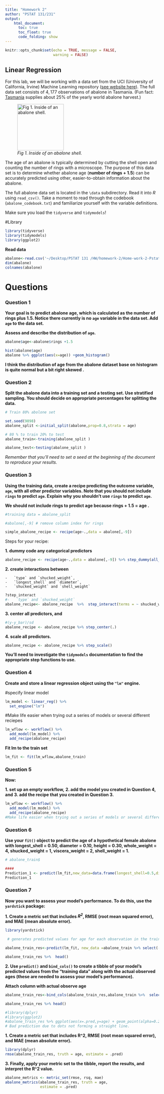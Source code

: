 ```yaml
---
title: "Homework 2"
author: "PSTAT 131/231"
output:
    html_document:
      toc: true
      toc_float: true
      code_folding: show
---
```


```r
knitr::opts_chunk$set(echo = TRUE, message = FALSE,
                      warning = FALSE)
```


## Linear Regression

For this lab, we will be working with a data set from the UCI (University of California, Irvine) Machine Learning repository ([see website here](http://archive.ics.uci.edu/ml/datasets/Abalone)). The full data set consists of $4,177$ observations of abalone in Tasmania. (Fun fact: [Tasmania](https://en.wikipedia.org/wiki/Tasmania "Tasmania") supplies about $25\%$ of the yearly world abalone harvest.)

![*Fig 1. Inside of an abalone shell.*](https://cdn.shopify.com/s/files/1/1198/8002/products/1d89434927bffb6fd1786c19c2d921fb_2000x_652a2391-5a0a-4f10-966c-f759dc08635c_1024x1024.jpg?v=1582320404){width="152"}

The age of an abalone is typically determined by cutting the shell open and counting the number of rings with a microscope. The purpose of this data set is to determine whether abalone age (**number of rings + 1.5**) can be accurately predicted using other, easier-to-obtain information about the abalone.

The full abalone data set is located in the `\data` subdirectory. Read it into *R* using `read_csv()`. Take a moment to read through the codebook (`abalone_codebook.txt`) and familiarize yourself with the variable definitions.

Make sure you load the `tidyverse` and `tidymodels`!

#Library
```r
library(tidyverse)
library(tidymodels)
library(ggplot2)
```


**Read data**
```r
abalone<-read.csv('~/Desktop/PSTAT 131 /HW/homework-2/Home-work-2-Pstat-131/data/abalone.csv')
dim(abalone)
colnames(abalone)
```

# Questions

### Question 1

**Your goal is to predict abalone age, which is calculated as the number of rings plus 1.5. Notice there currently is no `age` variable in the data set. Add `age` to the data set.**

**Assess and describe the distribution of `age`.**

```r
abalone$age<-abalone$rings +1.5

hist(abalone$age)
abalone %>% ggplot(aes(x=age)) +geom_histogram()
```



**I think the distribution of age from the abalone dataset base on histogram is quite normal but a bit right skewed .**

### Question 2

**Split the abalone data into a training set and a testing set. Use stratified sampling. You should decide on appropriate percentages for splitting the data.**

```r

# Train 80% abolone set

set.seed(9898)
abalone_split <-initial_split(abalone,prop=0.8,strata = age) 

# 80 % to train 20% to test
abalone_train<-training(abalone_split )

abalone_test<-testing(abalone_split )
```


*Remember that you'll need to set a seed at the beginning of the document to reproduce your results.*

### Question 3

**Using the training data, create a recipe predicting the outcome variable, `age`, with all other predictor variables. Note that you should not include `rings` to predict `age`. Explain why you shouldn't use `rings` to predict `age`.**

**We should not include rings to predict age because rings + 1.5 = age . **

```r
#training data = abalone_split

#abalone[,-9] # remove column index for rings

simple_abalone_recipe <- recipe(age~.,data = abalone[,-9])
```




Steps for your recipe:

**1.  dummy code any categorical predictors**

```r
abalone_recipe <- recipe(age~.,data = abalone[,-9]) %>% step_dummy(all_nominal_predictors())
```

**2.  create interactions between**

    -   `type` and `shucked_weight`,
    -   `longest_shell` and `diameter`,
    -   `shucked_weight` and `shell_weight`

```r
?step_interact
#-   `type` and `shucked_weight`
abalone_recipe<- abalone_recipe  %>%  step_interact(terms = ~ shucked_weight:starts_with("type")) %>% step_interact(terms = ~ diameter:starts_with("longest_shell")) %>% step_interact(terms = ~ shell_weight:starts_with("shucked_weight"))
```

**3.  center all predictors, and**

```r
#(y-y_bar)/sd
abalone_recipe <- abalone_recipe %>% step_center(.)
```

**4.  scale all predictors.**

```r
abalone_recipe <- abalone_recipe %>% step_scale()
```



**You'll need to investigate the `tidymodels` documentation to find the appropriate step functions to use.**

### Question 4

**Create and store a linear regression object using the `"lm"` engine.**

#specify linear model
```r
lm_model <- linear_reg() %>% 
  set_engine("lm")
```

#Make life easier when trying out a series of models or several different reciepes

```r
lm_wflow <- workflow() %>% 
  add_model(lm_model) %>% 
  add_recipe(abalone_recipe)
```

**Fit lm to the train set**

```r
lm_fit <- fit(lm_wflow,abalone_train)
```
### Question 5

**Now:**

**1.  set up an empty workflow,**
**2.  add the model you created in Question 4, and**
**3.  add the recipe that you created in Question 3.**

```r
lm_wflow <- workflow() %>% 
  add_model(lm_model) %>% 
  add_recipe(abalone_recipe)
#Make life easier when trying out a series of models or several different reciepes
```

### Question 6

**Use your `fit()` object to predict the age of a hypothetical female abalone with longest_shell = 0.50, diameter = 0.10, height = 0.30, whole_weight = 4, shucked_weight = 1, viscera_weight = 2, shell_weight = 1.**

```r
# abalone_train$

####
Prediction_1 <- predict(lm_fit,new_data=data.frame(longest_shell=0.5,diameter = 0.10,height = 0.30, whole_weight = 4,shucked_weight = 1,viscera_weight = 2,shell_weight = 1, type="F"))
Prediction_1 
```

### Question 7

**Now you want to assess your model's performance. To do this, use the `yardstick` package:**

**1.  Create a metric set that includes *R^2^*, RMSE (root mean squared error), and MAE (mean absolute error).**


```r
library(yardstick)

 # generates predicted values for age for each observation in the training set:

abalone_train_res<-predict(lm_fit, new_data =abalone_train %>% select(-age)) 

abalone_train_res %>%  head()
```

**2.  Use `predict()` and `bind_cols()` to create a tibble of your model's predicted values from the "training data" along with the actual observed ages (these are needed to assess your model's performance).**


**Attach column with actual observe age**

```r
abalone_train_res<-bind_cols(abalone_train_res,abalone_train %>%  select(age))

abalone_train_res %>% head()
```


```r
#library(dplyr)
#library(ggplot2)
#abalone_train_res %>% ggplot(aes(x=.pred,y=age) + geom_point(alpha=0.2) + geom_abline(lty=2) + theme_bw() +coord_obs_pred()
# Bad prediction due to dots not forming a straight line.
```


**1.  Create a metric set that includes R^2, RMSE (root mean squared error), and MAE (mean absolute error).**
```r
library(dplyr)
rmse(abalone_train_res, truth = age, estimate = .pred)
```


**3.  Finally, apply your metric set to the tibble, report the results, and interpret the R^2 value.**

```r
abalone_metrics <- metric_set(rmse, rsq, mae)
abalone_metrics(abalone_train_res, truth = age, 
                estimate = .pred)
```
